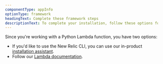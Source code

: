 ```yaml
---
componentType: appInfo
optionType: framework
headingText: Complete these framework steps
descriptionText: To complete your installation, follow these options for instrumenting your AWS Lambda function.
---
```


Since you're working with a Python Lambda function, you have two options:

* If you'd like to use the New Relic CLI, you can use our in-product [installation assistant](https://one.newrelic.com/marketplace?account=3094310&duration=21600000&state=d9bc685d-7dbc-3f0c-207e-ea21fd4416cf).
* Follow our [Lambda documentation](/docs/serverless-function-monitoring/aws-lambda-monitoring/get-started/monitoring-aws-lambda-serverless-monitoring).